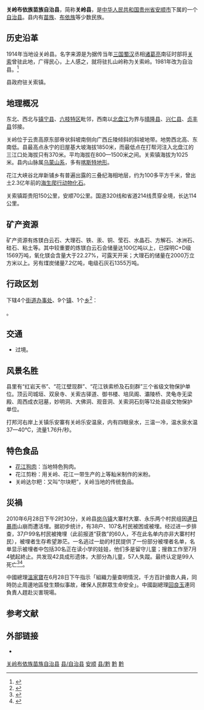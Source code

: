 {{Infobox China County
| county =关岭布依族苗族自治县
| Photo =
| Photoname=
| state =[[贵州省|贵州省]][[安顺市|安顺市]]
| map =
| map size =
| mapofstate=
| Pinyin =
| Belong =[[贵州省|贵州省]][[安顺市|安顺市]]
| Types=[[自治县|自治县]]
| admincode =520424
| founded =
| seat =关索街道办事处
| officerTitle=县长 
| officer =黄波
| division =2
| town=9
| township=3
| subdistrict=
| post code=561300
| phone code =851
| coordinate =
| area =1468平方公里
| area land =
| area water =
| census yr =2010
| pop =36.68万
| density =
| GDP =127.52亿（2014年）
|time_zone       = UTC+8
|areacode        = 853
|postcode        = 561300
|carlicense      = 贵C
| web =http://www.gz.xinhuanet.com/
| web_title = 关岭县人民政府网站
}}

'''关岭布依族苗族自治县'''，简称'''关岭县'''，是[[中华人民共和国|中华人民共和国]][[贵州省|贵州省]][[安顺市|安顺市]]下属的一个[[自治县|自治县]]。县内有[[苗族|苗族]]、[[布依族|布依族]]等少数民族。

==历史沿革==
1914年当地设关岭县。名字来源是为据传当年[[三国|三国]][[蜀汉|蜀汉]]丞相[[诸葛亮|诸葛亮]]南征时部将[[关索|关索]]曾驻此地，广得民心，上人感之，就将驻扎山岭称为关索岭。1981年改为自治县。<ref>{{Cite web |url=http://www.xzqh.org/quhua/52gz/0424gl.htm |title=关岭布依族苗族自治县概况 |accessdate=2010-07-01 |archive-date=2016-03-09 |archive-url=https://web.archive.org/web/20160309122057/http://www.xzqh.org/quhua/52gz/0424gl.htm |dead-url=no }}</ref>

县政府驻关索镇。

==地理概况==
东北、西北与[[镇宁县|镇宁县]]、[[六枝特区|六枝特区]]毗邻，西南以[[北盘江|北盘江]]为界与[[晴隆县|晴隆县]]、[[兴仁县|兴仁县]]、[[贞丰县|贞丰县]]邻接。

关岭位于云贵高原东部脊状斜坡南侧向广西丘陵倾斜的斜坡地带。地势西北高、东南低。县最高点永宁的旧屋基大坡海拔1850米，而最低点在打帮河注入北盘江的三江口处海拔只有370米。平均海拔在800—1500米之间。关索镇海拔为1025米。县内山脉属[[乌蒙山|乌蒙山系]]，多有[[喀斯特地形|喀斯特地形]]。

花江大峡谷北岸新铺乡有普遍出露的三叠纪海相地层，约为100多平方千米，曾出土2.3亿年前的[[海生爬行动物|海生爬行动物]][[化石|化石]]。

关索镇距贵阳150公里，安顺70公里。国道320线和省道214线贯穿全境，长达114公里。

{{Geographic Location (8-way)
|西北 = [[水城县|水城县]]
|東北 = [[镇宁布依族苗族自治县|镇宁布依族苗族自治县]]
|北 = [[六枝特区|六枝特区]]
|西 = [[晴隆县|晴隆县]]
|中央 = 关岭布依族苗族自治县
|東 = [[贞丰县|贞丰县]]
|南 = [[融安县|融安县]]
|西南 = [[兴仁县|兴仁县]]
|東南 = [[紫云苗族布依族自治县|紫云苗族布依族自治县]]
}}

==矿产资源==
矿产资源有炼镁白云石、大理石、铁、汞、铜、莹石、水晶石、方解石、冰洲石、硅石、粘土等。其中较重要的炼镁白云石会储量达100亿吨以上，已探明C+D级1569万吨，氧化镁会含量大于22.27%，可露天开采；大理石的储量在2000万立方米以上。另有煤炭储量7.2亿吨，电级石灰石1355万吨。

== 行政区划 ==
{{PAGENAMEBASE}}下辖4个[[街道办事处|街道办事处]]、9个[[行政建制镇|镇]]、1个[[乡_(中华人民共和国)|乡]]<ref>{{PRC admin/ref sgc|52/04/24}}</ref>：

{{PRC admin/children|52/04/24}}。

== 交通 ==
* {{中国国道名|320}}过境。

== 风景名胜 ==
县里有“红岩天书”、“花江壁现群”、“花江铁索桥及石刻群”三个省级文物保护单位。顶云司城垣、双泉寺、关索古驿道、御书楼、培凤阁、灞陵桥、灵龟寺无梁殿、周西成衣冠墓，妙明洞、大佛洞、观音洞、关索洞石刻等12处县级文物保护单位。

打邦河右岸上关镇乐安寨有关岭乐安温泉，内有四眼泉水，三温一冷，温水泉水温37—40℃，流量1.76升/秒。

== 特色食品 ==
*[[花江狗肉|花江狗肉]]：当地特色狗肉。
*花江剪粉：用关岭、花江一带生产的上等籼米制作的米粉。
*关岭达尔粑：又叫“尔块粑”，关岭当地的传统食品。

==災禍==
{{main|贵州关岭山体滑坡事件}}
2010年6月28日下午2时30分，关岭县[[岗乌镇|岗乌镇]]大寨村大寨、永乐两个村民组因[[2010年中国南方水灾|連日暴雨]]山崩而遭活埋。据初步统计，有38户、107名村民被困或被埋。经过进一步排查，37户99名村民被掩埋（此前报道“获救”的60人，不在此名单内亦非大寨村村民），被埋者生存希望渺茫。一名逃过一劫的村民提供了一份部分被埋者名单，名单显示被埋者中包括30名正在读小学的娃娃，他们多是留守儿童；搜救工作至7月4號起終止。共发现42具成形遗体，大部分為儿童，57人失蹤。最终认定是99人死亡<ref>{{Cite book|title=地球生态系统的硅动力|last=杨东方著|first=|publisher=北京：海洋出版社|year=2013.08|isbn=978-7-5027-8605-2|location=|pages=295}}</ref><ref>{{Cite book|title=不能忘却的灾难系列丛书 陆地在悲泣|last=黄寰，罗子欣编著|first=|publisher=北京：北京联合出版公司|year=2012.04|isbn=978-7-5502-0485-0|location=|pages=49}}</ref>。

中國總理[[溫家寶|溫家寶]]在6月28日下午指示「組織力量查明情況，千方百計搶救人員，同時防止周邊地區發生類似事故，確保人民群眾生命安全」。中國副總理[[回良玉|回良玉]]連同負責人趕赴災害現場。

== 参考文献 ==
{{reflist}}

== 外部链接 ==
* {{Official website|http://www.guanling.gov.cn/|name=关岭县人民政府门户网}}

{{关岭布依族苗族自治县行政区划}}
{{安顺市行政区划}}
{{贵州行政区划}}
{{国家级贫困县|前}}
{{中华人民共和国民族自治地方/苗族}}
{{中华人民共和国民族自治地方/其他}}

[[Category:关岭布依族苗族自治县|]]
[[Category:安顺区县|县/自治县]]
[[Category:贵州省民族自治县|安顺]]
[[Category:中国布依族自治地方|县/黔]]
[[Category:中国苗族自治县|黔]]
[[Category:原国家级贫困县|黔]]